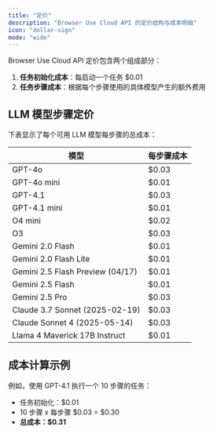 ```yaml
---
title: "定价"
description: "Browser Use Cloud API 的定价结构与成本明细"
icon: "dollar-sign"
mode: "wide"
---
```


Browser Use Cloud API 定价包含两个组成部分：

1. **任务初始化成本**：每启动一个任务 $0.01
2. **任务步骤成本**：根据每个步骤使用的具体模型产生的额外费用

## LLM 模型步骤定价

下表显示了每个可用 LLM 模型每步骤的总成本：

| 模型                            | 每步骤成本 |
| -------------------------------- | ------------- |
| GPT-4o                           | $0.03         |
| GPT-4o mini                      | $0.01         |
| GPT-4.1                          | $0.03         |
| GPT-4.1 mini                     | $0.01         |
| O4 mini                          | $0.02         |
| O3                               | $0.03         |
| Gemini 2.0 Flash                 | $0.01         |
| Gemini 2.0 Flash Lite            | $0.01         |
| Gemini 2.5 Flash Preview (04/17) | $0.01         |
| Gemini 2.5 Flash                 | $0.01         |
| Gemini 2.5 Pro                   | $0.03         |
| Claude 3.7 Sonnet (2025-02-19)   | $0.03         |
| Claude Sonnet 4 (2025-05-14)     | $0.03         |
| Llama 4 Maverick 17B Instruct    | $0.01         |

## 成本计算示例

例如，使用 GPT-4.1 执行一个 10 步骤的任务：

- 任务初始化：$0.01
- 10 步骤 x 每步骤 $0.03 = $0.30
- **总成本：$0.31**
